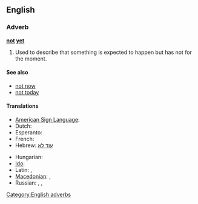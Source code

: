 ==English==

===Adverb===
'''[[not]] [[yet]]'''

# Used to describe that something is expected to happen but has not for the moment.

====See also====
* [[not now]]
* [[not today]]

====Translations====
{{trans-top|expected to happened but has not for the moment}}
* [[American Sign Language]]: {{tø|ase|OpenB@NearSideTrunkhigh-PalmBack Nod|xs=American Sign Language}}
* Dutch: {{t-|nl|nog niet}}
* Esperanto: {{t-|eo|ankoraŭ ne|xs=Esperanto}}
* French: {{t+|fr|pas encore}}
* Hebrew: [[עוד לא]]
{{trans-mid}}
* Hungarian: {{t|hu|még nem}}
* [[Ido]]: {{t-|io|ne ja|xs=Ido}}
* Latin: {{t+|la|nondum}}, {{t-|la|hauddum}}
* [[Macedonian]]: {{t|mk|сеуште не|tr=séušte ne}},  {{t|mk|уште не|tr=úšte ne}}
* Russian: {{t|ru|пока нет|sc=Cyrl}},  {{t|ru|ещё нет|sc=Cyrl}},  {{t|ru|всё ещё нет|sc=Cyrl}}
{{trans-bottom}}

[[Category:English adverbs]]